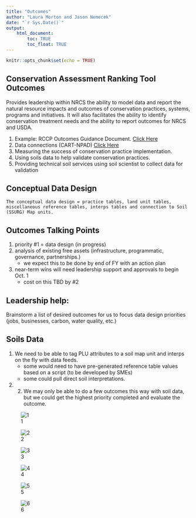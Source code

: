 ---
title: "Outcomes"
author: "Laura Morton and Jason Nemecek"
date: "`r Sys.Date()`"
output: 
    html_document:
        toc: TRUE
        toc_float: TRUE
---

```{r setup, include=FALSE}
knitr::opts_chunk$set(echo = TRUE)
```

## Conservation Assessment Ranking Tool Outcomes

Provides leadership within NRCS the ability to  model data and report the natural resource impacts and outcomes of conservation practices, systems, programs and initiatives. It will also facilitates the ability to identify conservation treatment needs and the ability to report outcomes for NRCS and USDA. 

1. Example: RCCP Outcomes Guidance Document. [Click Here](https://github.com/jneme910/CART/blob/master/documents/RCPP%20Outcomes%20Guidance_DRAFT_6.17.docx?raw=true)
2. Data connections (CART-NPAD) [Click Here](https://github.com/jneme910/CART/blob/master/documents/npad_70_051419.pdf)
3. Measuring the success of conservation practice implementation.
4. Using soils data to help validate conservation practices.
5. Providing technical soil services using soil scientist to collect data for validation 

## Conceptual Data Design

`The conceptual data design = practice tables, land unit tables, miscellaneous reference tables, interps tables and connection to Soil (SSURG) Map units.`

## Outcomes Talking Points

1. priority #1 = data design (in progress) 
2. analysis of existing free assets (infrastructure, programmatic, governance, partnerships.) 
    + we expect this to be done by end of FY with an action plan
3. near-term wins will need leadership support and approvals to begin Oct. 1 
    + cost on this TBD by #2

## Leadership help:
Brainstorm a list of desired outcomes for us to focus data design priorities (jobs, businesses, carbon, water quality, etc.)

## Soils Data
1. We need to be able to tag PLU attributes to a soil map unit and interps on the fly with data feeds.  
    + some would need to have pre-generated reference table values based on a script (to be developed by SMEs) 
    + some could pull direct soil interpretations.
2. 2.	We may only be able to do a few outcomes this way with soil data, but we could get the highest priority completed and evaluate the outcome.


 ![1](https://jneme910.github.io/CART/TableImages/OutcomePhoto-0.jpg)

 ![2](https://jneme910.github.io/CART/TableImages/OutcomePhoto-1.jpg)

 ![3](https://jneme910.github.io/CART/TableImages/OutcomePhoto-2.jpg)

 ![4](https://jneme910.github.io/CART/TableImages/OutcomePhoto-3.jpg)

 ![5](https://jneme910.github.io/CART/TableImages/OutcomePhoto-4.jpg)

 ![6](https://jneme910.github.io/CART/TableImages/OutcomePhoto-5.jpg)


